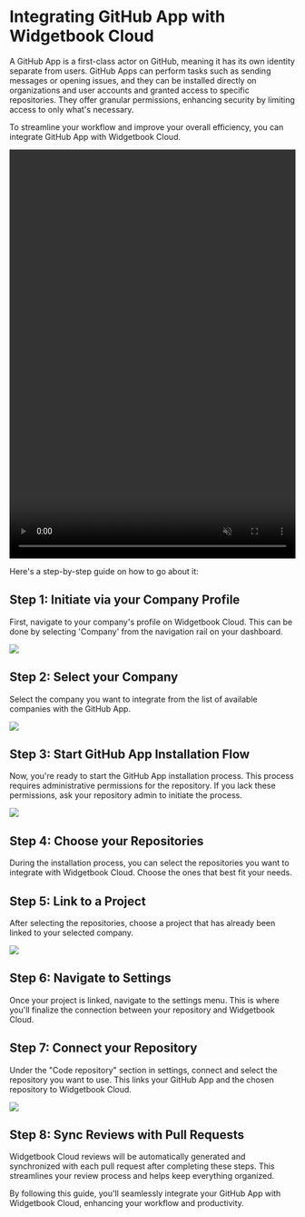# Integrating GitHub App with Widgetbook Cloud

A GitHub App is a first-class actor on GitHub, meaning it has its own identity separate from users.
GitHub Apps can perform tasks such as sending messages or opening issues, and they can be installed directly on organizations and user accounts and granted access to specific repositories. They offer granular permissions, enhancing security by limiting access to only what's necessary.

To streamline your workflow and improve your overall efficiency, you can integrate GitHub App with Widgetbook Cloud.

<video width="100%" height="720px" autoplay muted loop>
  <source src="/assets/integrating-github/github-integration-hd.mp4" type="video/mp4" />
  Your browser does not support the video tag.
</video>

Here's a step-by-step guide on how to go about it:

## Step 1: Initiate via your Company Profile

First, navigate to your company's profile on Widgetbook Cloud. This can be done by selecting 'Company' from the navigation rail on your dashboard.

<Image src="/assets/integrating-github/1.png" zoom />

## Step 2: Select your Company

Select the company you want to integrate from the list of available companies with the GitHub App.

<Image src="/assets/integrating-github/2.png" zoom />

## Step 3: Start GitHub App Installation Flow

Now, you're ready to start the GitHub App installation process. This process requires administrative permissions for the repository. If you lack these permissions, ask your repository admin to initiate the process.

<Image src="/assets/integrating-github/3.png" zoom />

## Step 4: Choose your Repositories

During the installation process, you can select the repositories you want to integrate with Widgetbook Cloud. Choose the ones that best fit your needs.

## Step 5: Link to a Project

After selecting the repositories, choose a project that has already been linked to your selected company.

<Image src="/assets/integrating-github/5.png" zoom />

## Step 6: Navigate to Settings

Once your project is linked, navigate to the settings menu. This is where you'll finalize the connection between your repository and Widgetbook Cloud.

## Step 7: Connect your Repository

Under the "Code repository" section in settings, connect and select the repository you want to use. This links your GitHub App and the chosen repository to Widgetbook Cloud.

<Image src="/assets/integrating-github/7.png" zoom />

## Step 8: Sync Reviews with Pull Requests

Widgetbook Cloud reviews will be automatically generated and synchronized with each pull request after completing these steps. This streamlines your review process and helps keep everything organized.

By following this guide, you'll seamlessly integrate your GitHub App with Widgetbook Cloud, enhancing your workflow and productivity.
